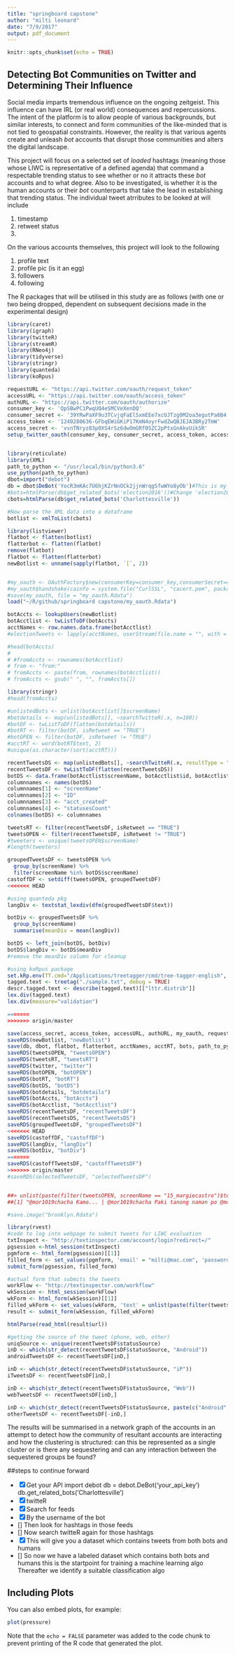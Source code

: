 ```yaml
---
title: "springboard capstone"
author: "milti leonard"
date: "7/9/2017"
output: pdf_document
---
```


```r
knitr::opts_chunk$set(echo = TRUE)
```

## Detecting Bot Communities on Twitter and Determining Their Influence

Social media imparts tremendous influence on the ongoing zeitgeist. This influence can have IRL (or real world) consequences and repercussions. The intent of the platform is to allow people of various backgrounds, but similar interests, to connect and form communities of the like-minded that is not tied to geospatial constraints. However, the reality is that various agents create and unleash *bot* accounts that disrupt those communities and alters the digital landscape.

This project will focus on a selected set of *loaded* hashtags (meaning those whose LIWC is representative of a defined agenda) that command a respectable trending status to see whether or no it attracts these *bot* accounts and to what degree. Also to be investigated, is whether it is the human accounts or their *bot* counterparts that take the lead in establishing that trending status. The individual tweet atrributes to be looked at will include 

1. timestamp
2. retweet status
3. 

On the various accounts themselves, this project will look to the following

1. profile text
2. profile pic (is it an egg)
3. followers
4. following

The R packages that will be utilised in this study are as follows (with one or two being dropped, dependent on subsequent decisions made in the experimental design)

```r

library(caret)
library(igraph)
library(twitteR)
library(streamR)
library(RNeo4j)
library(tidyverse)
library(stringr)
library(quanteda)
library(koRpus)

requestURL <- "https://api.twitter.com/oauth/request_token"
accessURL <- "https://api.twitter.com/oauth/access_token"
authURL <- "https://api.twitter.com/oauth/authorize"
consumer_key <- 'QpSBwPC1PwqUQ4eSMCVeXenDQ'
consumer_secret <- '39YRwPaXF9u3TCvjqFaElSxmEEe7xcUJTzg0M2oa3egutPa6B4'
access_token <- '1240280636-GFbqEWiGKiP17KmN4oyrFwdZwQBJEJA3BRy2TmW'
access_secret <- 'vsnTNryz83p0XS4rSz6dwOmGRf0SZC2pPtxGnAkvUikSR'
setup_twitter_oauth(consumer_key, consumer_secret, access_token, access_secret)


library(reticulate)
library(XML)
path_to_python <- "/usr/local/bin/python3.6"
use_python(path_to_python)
dbot=import("debot")
db = dbot$DeBot('YocR3mKAc7U6hjKZrNnOCk2jjnWrqgSfwWYo8yOb')#This is my API key
#bots=htmlParse(db$get_related_bots('election2016'))#Change 'election2016' to any other topic of your interest
cbots=htmlParse(db$get_related_bots('Charlottesville'))

#Now parse the XML data into a dataframe
botlist <- xmlToList(cbots)

library(listviewer)
flatbot <- flatten(botlist)
flatterbot <- flatten(flatbot)
remove(flatbot)
flatbot <- flatten(flatterbot)
newBotlist <- unname(sapply(flatbot, `[`, 2))


#my_oauth <- OAuthFactory$new(consumerKey=consumer_key,consumerSecret=consumer_secret, requestURL=requestURL, accessURL=accessURL, authURL=authURL)
#my_oauth$handshake(cainfo = system.file("CurlSSL", "cacert.pem", package = "RCurl"))
#save(my_oauth, file = "my_oauth.Rdata")
load("~/R/github/springboard capstone/my_oauth.Rdata")

botAccts <- lookupUsers(newBotlist)
botAcctlist <- twListToDF(botAccts)
acctNames <- row.names.data.frame(botAcctlist)
#electionTweets <- lapply(acctNames, userStream(file.name = "", with = "user", oauth = my_oauth))

#head(botAccts)
# 
# #fromAccts <- rownames(botAcctlist)
# from <- "from:"
# fromAccts <- paste(from, rownames(botAcctlist))
# fromAccts <- gsub(" ", "", fromAccts[])

library(stringr)
#head(fromAccts)

#unlistedBots <- unlist(botAcctlist[]$screenName)
#botdetails <- map(unlistedBots[], ~searchTwitteR(.x, n=100))
#botDF <- twListToDF(flatten(botdetails))
#botRT <- filter(botDF, isRetweet == "TRUE")
#botOPEN <- filter(botDF, isRetweet != "TRUE")
#acctRT <- word(botRT$text, 2)
#unique(as.character(sort(acctRT)))

recentTweetsDS <- map(unlistedBots[], ~searchTwitteR(.x, resultType = "recent", n=200))
recentTweetsDF <- twListToDF(flatten(recentTweetsDS))
botDS <- data.frame(botAcctlist$screenName, botAcctlist$id, botAcctlist$created, botAcctlist$statusesCount, langDiv = 0, mean_time_betwn_tweets = 0, bot = 0)
columnnames <- names(botDS)
columnnames[1] <- "screenName"
columnnames[2] <- "ID"
columnnames[3] <- "acct_created"
columnnames[4] <- "statusesCount"
colnames(botDS) <- columnnames

tweetsRT <- filter(recentTweetsDF, isRetweet == "TRUE")
tweetsOPEN <- filter(recentTweetsDF, isRetweet != "TRUE")
#tweeters <- unique(tweetsOPEN$screenName)
#length(tweeters)

groupedTweetsDF <- tweetsOPEN %>%
  group_by(screenName) %>%
  filter(screenName %in% botDS$screenName)
castoffDF <- setdiff(tweetsOPEN, groupedTweetsDF)
<<<<<<< HEAD

#using quanteda pkg
langDiv <- textstat_lexdiv(dfm(groupedTweetsDF$text))

botDiv <- groupedTweetsDF %>%
  group_by(screenName)
  summarise(meanDiv = mean(langDiv))

botDS <- left_join(botDS, botDiv)
botDS$langDiv <- botDS$meanDiv
#remove the meanDiv column for cleanup

#using koRpus package
set.kRp.env(TT.cmd="/Applications/treetagger/cmd/tree-tagger-english", lang="en")
tagged.text <- treetag("./sample.txt", debug = TRUE)
descr.tagged.text <- describe(tagged.text)[["lttr.distrib"]]
lex.div(tagged.text)
lex.div(measure="validation")

=======
>>>>>>> origin/master

save(access_secret, access_token, accessURL, authURL, my_oauth, requestURL, consumer_key, consumer_secret, pgmform, wkForm, wkSession, workFlow, TI_html, filled_form, filled_wkForm, txtInspect, result, pgsession, result, file = "accessObjs")
saveRDS(newBotlist, "newBotlist")
save(db, dbot, flatbot, flatterbot, acctNames, acctRT, bots, path_to_python, tweeters, unlistedBots, file = "Objets")
saveRDS(tweetsOPEN, "tweetsOPEN")
saveRDS(tweetsRT, "tweetsRT")
saveRDS(twitter, "twitter")
saveRDS(botOPEN, "botOPEN")
saveRDS(botRT, "botRT")
saveRDS(botDS, "botDS")
saveRDS(botdetails, "botdetails")
saveRDS(botAccts, "botAccts")
saveRDS(botAcctlist, "botAcctlist")
saveRDS(recentTweetsDF, "recentTweetsDF")
saveRDS(recentTweetsDS, "recentTweetsDS")
saveRDS(groupedTweetsDF, "groupedTweetsDF")
<<<<<<< HEAD
saveRDS(castoffDF, "castoffDF")
saveRDS(langDiv, "langDiv")
saveRDS(botDiv, "botDiv")
=======
saveRDS(castoffTweetsDF, "castoffTweetsDF")
>>>>>>> origin/master
#saveRDS(selectedTweetsDF, "selectedTweetsDF")


##> unlist(paste(filter(tweetsOPEN, screenName == "15_margiecastro")$text, collapse = " | "))
##[1] "@mor1019chacha Kamo... | @mor1019chacha Paki tanong naman po @mor1019chacha  kung Pati ba ugali kaya niyang iparetoke,.kung Oo paretoke niya Kami# #SakangIsFine | #NewProfilePic https://t.co/bvQc2tWJZ5 | They are the most unforgettable group in KPOP WORLD. \n\n2NE1\nSNSD\nT-PARA\nKARA\nMISS A\n4MINUTE

#save.image("brooklyn.Rdata")

library(rvest)
#code to log into webpage to submit tweets for LIWC evaluation
txtInspect <- "http://textinspector.com/account/login?redirect=/"
pgsession <-html_session(txtInspect)
pgmform <- html_form(pgsession)[[1]]
filled_form <- set_values(pgmform, 'email' = "milti@mac.com", 'password' = "rf13nn3$")
submit_form(pgsession, filled_form)

#actual form that submits the tweets
workFlow <- "http://textinspector.com/workflow"
wkSession <- html_session(workFlow)
wkForm <- html_form(wkSession)[[1]]
filled_wkForm <- set_values(wkForm, 'text' = unlist(paste(filter(tweetsOPEN, screenName == "15_margiecastro")$text, collapse = " | ")))
result <- submit_form(wkSession, filled_wkForm)

htmlParse(read_html(result$url))

```

```r
#getting the source of the tweet (phone, web, other)
uniqSource <- unique(recentTweetsDF$statusSource)
inD <- which(str_detect(recentTweetsDF$statusSource, "Android"))
androidTweetsDF <- recentTweetsDF[inD,]

inD <- which(str_detect(recentTweetsDF$statusSource, "iP"))
iTweetsDF <- recentTweetsDF[inD,]

inD <- which(str_detect(recentTweetsDF$statusSource, "Web"))
webTweetsDF <- recentTweetsDF[inD,]

inD <- which(str_detect(recentTweetsDF$statusSource, paste(c("Android", "iP", "Web"), collapse = '|')))
otherTweetsDF <- recentTweetsDF[-inD,]

```

The results will be summarised in a network graph of the accounts in an attempt to detect how the community of resultant accounts are interacting and how the clustering is structured: can this be represented as a single cluster or is there any sequestering and can any interaction between the sequestered groups be found?

##steps to continue forward

- [x] Get your API
import debot db = debot.DeBot('your_api_key') db.get_related_bots('Charlottesville')
- [x] twitteR
- [x] Search for feeds
- [x] By the username of the bot
- [] Then look for hashtags in those feeds
- [] Now search twitteR again for those hashtags
- [x] This will give you a dataset which contains tweets from both bots and humans
- [] So now we have a labeled dataset
which contains both bots and humans
this is the startpoint for training a machine learning algo
Thereafter we identify a suitable classification algo



## Including Plots

You can also embed plots, for example:

```r
plot(pressure)
```

Note that the `echo = FALSE` parameter was added to the code chunk to prevent printing of the R code that generated the plot.
